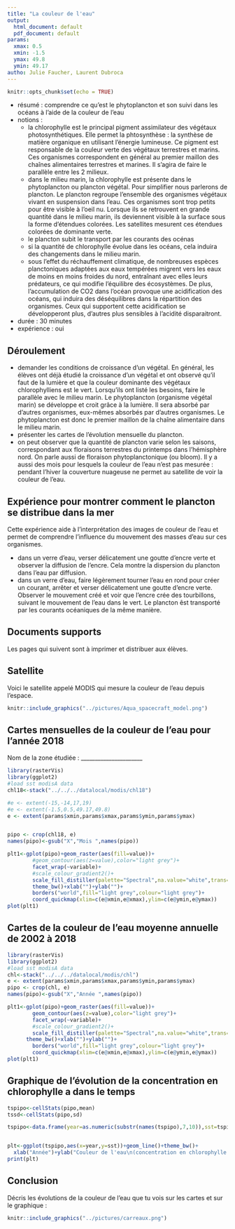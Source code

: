 ```yaml
---
title: "La couleur de l'eau"
output:
  html_document: default
  pdf_document: default
params:
  xmax: 0.5
  xmin: -1.5
  ymax: 49.8
  ymin: 49.17
autho: Julie Faucher, Laurent Dubroca
---
```


```r
knitr::opts_chunk$set(echo = TRUE)
```
- résumé : comprendre ce qu'est le phytoplancton et son suivi dans les océans à l'aide de la couleur de l'eau
- notions : 
  - la chlorophylle est le principal pigment assimilateur des végétaux photosynthétiques. Elle permet la phtosynthèse : la synthèse de matière organique en utilisant l'énergie lumineuse. Ce pigment est responsable de la couleur verte des végétaux terrestres et marins. Ces organismes correspondent en général au premier maillon des chaînes alimentaires terrestres et marines. Il s'agira de faire le parallèle entre les 2 milieux. 
  - dans le milieu marin, la chlorophylle est présente dans le phytoplancton ou plancton végétal. Pour simplifier nous parlerons de plancton. Le plancton regroupe l'ensemble des organismes végétaux vivant en suspension dans l'eau. Ces organismes sont trop petits pour être visible à l'oeil nu. Lorsque ils se retrouvent en grande quantité dans le milieu marin, ils deviennent visible à la surface sous la forme d'étendues colorées. Les satellites mesurent ces étendues colorées de dominante verte.
  - le plancton subit le transport par les courants des océnas
  - si la quantité de chlorophylle évolue dans les océans, cela induira des changements dans le milieu marin. 
  - sous l'effet du réchauffement climatique, de nombreuses espèces planctoniques adaptées aux eaux tempérées migrent vers les eaux de moins en moins froides du nord, entraînant avec elles leurs prédateurs, ce qui modifie l'équilibre des écosystèmes. De plus,  l'accumulation de CO2 dans l'océan provoque une acidification des océans, qui induira des déséquilibres dans la répartition des organismes. Ceux qui supportent cette acidification se développeront plus, d'autres plus sensibles à l'acidité disparaitront.
- durée : 30 minutes
- expérience : oui

## Déroulement

- demander les conditions de croissance d'un végétal. En général, les élèves ont déjà étudié la croissance d'un végétal et ont observé qu'il faut de la lumière et que la couleur dominante des végétaux chlorophylliens est le vert. Lorsqu'ils ont listé les besoins, faire le parallèle avec le milieu marin. Le phytoplancton (organisme végétal marin) se développe et croit grâce à la lumière. Il sera absorbé par d'autres organismes, eux-mêmes absorbés par d'autres organismes. Le phytoplancton est donc le premier maillon de la chaîne alimentaire dans le milieu marin. 
- présenter les cartes de l'évolution mensuelle du plancton.
- on peut observer que la quantité de plancton varie selon les saisons, correspondant aux floraisons terrestres du printemps dans l'hémisphère nord. On parle aussi de floraison phytoplanctonique (ou bloom). Il y a aussi des mois pour lesquels la couleur de l'eau n'est pas mesurée : pendant l'hiver la couverture nuageuse ne permet au satellite de voir la couleur de l'eau.

## Expérience pour montrer comment le plancton se distribue dans la mer

Cette expérience aide à l'interprétation des images de couleur de l'eau et permet de comprendre l'influence du mouvement des masses d'eau sur ces organismes.

- dans un verre d'eau, verser délicatement une goutte d'encre verte et observer la diffusion de l'encre. Cela montre la dispersion du plancton dans l'eau par diffusion.
- dans un verre d'eau, faire légèrement tourner l'eau en rond pour créer un courant, arrêter et verser délicatement une goutte d'encre verte. Observer le mouvement créé et voir que l'encre crée des tourbillons, suivant le mouvement de l'eau dans le vert. Le plancton êst transporté par les courants océaniques de la même manière.

## Documents supports

Les pages qui suivent sont à imprimer et distribuer aux élèves.

\newpage


## Satellite

Voici le satellite appelé MODIS qui mesure la couleur de l'eau depuis l'espace.

```r
knitr::include_graphics("../pictures/Aqua_spacecraft_model.png")
```

## Cartes mensuelles de la couleur de l'eau pour l'année 2018

Nom de la zone étudiée : ______________________

```r
library(rasterVis)
library(ggplot2)
#load sst modisA data
chl18<-stack("../../../datalocal/modis/chl18")

#e <- extent(-15,-14,17,19)
#e <- extent(-1.5,0.5,49.17,49.8)
e <- extent(params$xmin,params$xmax,params$ymin,params$ymax)


pipo <- crop(chl18, e)
names(pipo)<-gsub("X","Mois ",names(pipo))

plt1<-gplot(pipo)+geom_raster(aes(fill=value))+
        #geom_contour(aes(z=value),color="light grey")+
        facet_wrap(~variable)+
        #scale_colour_gradient2()+
        scale_fill_distiller(palette="Spectral",na.value="white",trans="log",name="Couleur de l'eau\n(concentration en\nchlorophylle a\nen mg.m^-3)")+
        theme_bw()+xlab("")+ylab("")+
        borders("world",fill="light grey",colour="light grey")+
        coord_quickmap(xlim=c(e@xmin,e@xmax),ylim=c(e@ymin,e@ymax))
plot(plt1)


```

## Cartes de la couleur de l'eau moyenne annuelle de 2002 à 2018

```r
library(rasterVis)
library(ggplot2)
#load sst modisA data
chl<-stack("../../../datalocal/modis/chl")
e <- extent(params$xmin,params$xmax,params$ymin,params$ymax)
pipo <- crop(chl, e)
names(pipo)<-gsub("X","Année ",names(pipo))

plt1<-gplot(pipo)+geom_raster(aes(fill=value))+
        geom_contour(aes(z=value),color="light grey")+
        facet_wrap(~variable)+
        #scale_colour_gradient2()+
        scale_fill_distiller(palette="Spectral",na.value="white",trans="log",name="Couleur de l'eau\n(concentration en\nchlorophylle a\nen mg.m^-3)")+
      theme_bw()+xlab("")+ylab("")+
        borders("world",fill="light grey",colour="light grey")+
        coord_quickmap(xlim=c(e@xmin,e@xmax),ylim=c(e@ymin,e@ymax))
plot(plt1)
```

     
## Graphique de l'évolution de la concentration en chlorophylle a dans le temps

```r

tspipo<-cellStats(pipo,mean)
tssd<-cellStats(pipo,sd)

tspipo<-data.frame(year=as.numeric(substr(names(tspipo),7,10)),sst=tspipo,sd=tssd)


plt<-ggplot(tspipo,aes(x=year,y=sst))+geom_line()+theme_bw()+
  xlab("Année")+ylab("Couleur de l'eau\n(concentration en chlorophylle a en mg.m^-3)")
print(plt)

```

      
## Conclusion

Décris les évolutions de la couleur de l'eau que tu vois sur les cartes et sur le graphique :

```r
knitr::include_graphics("../pictures/carreaux.png")
```

